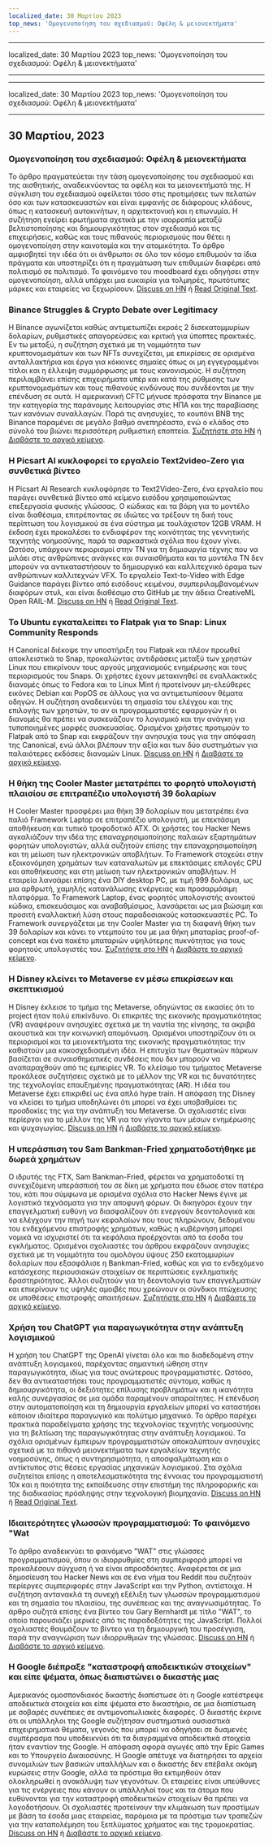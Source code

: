 ```yaml
---
localized_date: 30 Μαρτίου 2023
top_news: 'Ομογενοποίηση του σχεδιασμού: Οφέλη & μειονεκτήματα'
---
```


---

localized_date: 30 Μαρτίου 2023
top_news: 'Ομογενοποίηση του σχεδιασμού: Οφέλη & μειονεκτήματα'

---

---

localized_date: 30 Μαρτίου 2023
top_news: 'Ομογενοποίηση του σχεδιασμού: Οφέλη & μειονεκτήματα'

---



<CallToAction />

<Steps>

## 30 Μαρτίου, 2023

### Ομογενοποίηση του σχεδιασμού: Οφέλη & μειονεκτήματα

Το άρθρο πραγματεύεται την τάση ομογενοποίησης του σχεδιασμού και της αισθητικής, αναδεικνύοντας τα οφέλη και τα μειονεκτήματά της. Η σύγκλιση του σχεδιασμού οφείλεται τόσο στις προτιμήσεις των πελατών όσο και των κατασκευαστών και είναι εμφανής σε διάφορους κλάδους, όπως η κατασκευή αυτοκινήτων, η αρχιτεκτονική και η επωνυμία. Η συζήτηση εγείρει ερωτήματα σχετικά με την ισορροπία μεταξύ βελτιστοποίησης και δημιουργικότητας στον σχεδιασμό και τις επιχειρήσεις, καθώς και τους πιθανούς περιορισμούς που θέτει η ομογενοποίηση στην καινοτομία και την ατομικότητα. Το άρθρο αμφισβητεί την ιδέα ότι οι άνθρωποι σε όλο τον κόσμο επιθυμούν τα ίδια πράγματα και υποστηρίζει ότι η πραγμάτωση των επιθυμιών διαφέρει από πολιτισμό σε πολιτισμό. Το φαινόμενο του moodboard έχει οδηγήσει στην ομογενοποίηση, αλλά υπάρχει μια ευκαιρία για τολμηρές, πρωτότυπες μάρκες και εταιρείες να ξεχωρίσουν.
[Discuss on HN](http://news.ycombinator.com/item?id=35355703) ή [Read Original Text](https://www.alexmurrell.co.uk/articles/the-age-of-average).

### Binance Struggles & Crypto Debate over Legitimacy

Η Binance αγωνίζεται καθώς αντιμετωπίζει εκροές 2 δισεκατομμυρίων δολαρίων, ρυθμιστικές απαγορεύσεις και κριτική για ύποπτες πρακτικές. Εν τω μεταξύ, η συζήτηση σχετικά με τη νομιμότητα των κρυπτονομισμάτων και των NFTs συνεχίζεται, με επικρίσεις σε ορισμένα ανταλλακτήρια και έργα για κόκκινες σημαίες όπως οι μη εγγεγραμμένοι τίτλοι και η έλλειψη συμμόρφωσης με τους κανονισμούς. Η συζήτηση περιλαμβάνει επίσης επιχειρήματα υπέρ και κατά της ρύθμισης των κρυπτονομισμάτων και τους πιθανούς κινδύνους που συνδέονται με την επένδυση σε αυτά. Η αμερικανική CFTC μήνυσε πρόσφατα την Binance με την κατηγορία της παράνομης λειτουργίας στις ΗΠΑ και της παραβίασης των κανόνων συναλλαγών. Παρά τις ανησυχίες, το κουπόνι BNB της Binance παραμένει σε μεγάλο βαθμό ανεπηρέαστο, ενώ ο κλάδος στο σύνολό του βιώνει περισσότερη ρυθμιστική εποπτεία.
[Συζητήστε στο HN](http://news.ycombinator.com/item?id=35351805) ή [Διαβάστε το αρχικό κείμενο](https://www.wsj.com/articles/binance-sees-2-billion-in-outflows-as-troubles-compound-9a136e21).

### Η Picsart AI κυκλοφορεί το εργαλείο Text2video-Zero για συνθετικά βίντεο

Η Picsart AI Research κυκλοφόρησε το Text2Video-Zero, ένα εργαλείο που παράγει συνθετικά βίντεο από κείμενο εισόδου χρησιμοποιώντας επεξεργασία φυσικής γλώσσας. Ο κώδικας και τα βάρη για το μοντέλο είναι διαθέσιμα, επιτρέποντας σε ιδιώτες να τρέξουν τη δική τους περίπτωση του λογισμικού σε ένα σύστημα με τουλάχιστον 12GB VRAM. Η έκδοση έχει προκαλέσει το ενδιαφέρον της κοινότητας της γεννητικής τεχνητής νοημοσύνης, παρά τα σαρκαστικά σχόλια που έχουν γίνει. Ωστόσο, υπάρχουν περιορισμοί στην ΤΝ για τη δημιουργία τέχνης που να μιλάει στις ανθρώπινες ανάγκες και συναισθήματα και τα μοντέλα ΤΝ δεν μπορούν να αντικαταστήσουν το δημιουργικό και καλλιτεχνικό όραμα των ανθρώπινων καλλιτεχνών VFX. Το εργαλείο Text-to-Video with Edge Guidance παράγει βίντεο από εισόδους κειμένου, συμπεριλαμβανομένων διαφόρων στυλ, και είναι διαθέσιμο στο GitHub με την άδεια CreativeML Open RAIL-M.
[Discuss on HN](http://news.ycombinator.com/item?id=35352452) ή [Read Original Text](https://github.com/Picsart-AI-Research/Text2Video-Zero).

### Το Ubuntu εγκαταλείπει το Flatpak για το Snap: Linux Community Responds

Η Canonical διέκοψε την υποστήριξη του Flatpak και πλέον προωθεί αποκλειστικά το Snap, προκαλώντας αντιδράσεις μεταξύ των χρηστών Linux που επικρίνουν τους αργούς μηχανισμούς ενημέρωσης και τους περιορισμούς του Snaps. Οι χρήστες έχουν μετακινηθεί σε εναλλακτικές διανομές όπως το Fedora και το Linux Mint ή προτείνουν μη-ελεύθερες εικόνες Debian και PopOS σε άλλους για να αντιμετωπίσουν θέματα οδηγών. Η συζήτηση αναδεικνύει τη σημασία του ελέγχου και της επιλογής των χρηστών, το αν οι προγραμματιστές εφαρμογών ή οι διανομές θα πρέπει να συσκευάζουν το λογισμικό και την ανάγκη για τυποποιημένες μορφές συσκευασίας. Ορισμένοι χρήστες προτιμούν το Flatpak από το Snap και εκφράζουν την ανησυχία τους για την απόφαση της Canonical, ενώ άλλοι βλέπουν την αξία και των δύο συστημάτων για παλαιότερες εκδόσεις διανομών Linux.
[Discuss on HN](http://news.ycombinator.com/item?id=35354729) ή [Διαβάστε το αρχικό κείμενο](https://lwn.net/SubscriberLink/927262/6adb2350e2b0d2ce/).

### Η θήκη της Cooler Master μετατρέπει το φορητό υπολογιστή πλαισίου σε επιτραπέζιο υπολογιστή 39 δολαρίων

Η Cooler Master προσφέρει μια θήκη 39 δολαρίων που μετατρέπει ένα παλιό Framework Laptop σε επιτραπέζιο υπολογιστή, με επεκτάσιμη αποθήκευση και τυπικό τροφοδοτικό ATX. Οι χρήστες του Hacker News αγκαλιάζουν την ιδέα της επαναχρησιμοποίησης παλαιών εξαρτημάτων φορητών υπολογιστών, αλλά συζητούν επίσης την επαναχρησιμοποίηση και τη μείωση των ηλεκτρονικών αποβλήτων. Το Framework στοχεύει στην εξοικονόμηση χρημάτων των καταναλωτών με επεκτάσιμες επιλογές CPU και αποθήκευσης και στη μείωση των ηλεκτρονικών αποβλήτων. Η εταιρεία λανσάρει επίσης ένα DIY desktop PC, με τιμή 999 δολάρια, ως μια αρθρωτή, χαμηλής κατανάλωσης ενέργειας και προσαρμόσιμη πλατφόρμα. Το Framework Laptop, ένας φορητός υπολογιστής ανοικτού κώδικα, επισκευάσιμος και αναβαθμίσιμος, λανσάρεται ως μια βιώσιμη και προσιτή εναλλακτική λύση στους παραδοσιακούς κατασκευαστές PC. Το Framework συνεργάζεται με την Cooler Master για τη διαφανή θήκη των 39 δολαρίων και κάνει το ντεμπούτο του με μια θήκη μπαταρίας proof-of-concept και ένα πακέτο μπαταριών υψηλότερης πυκνότητας για τους φορητούς υπολογιστές του.
[Συζητήστε στο HN](http://news.ycombinator.com/item?id=35350288) ή [Διαβάστε το αρχικό κείμενο](https://www.theverge.com/2023/3/23/23652939/framework-cooler-master-sff-pc-case).

### Η Disney κλείνει το Metaverse εν μέσω επικρίσεων και σκεπτικισμού

Η Disney έκλεισε το τμήμα της Metaverse, οδηγώντας σε εικασίες ότι το project ήταν πολύ επικίνδυνο. Οι επικριτές της εικονικής πραγματικότητας (VR) αναφέρουν ανησυχίες σχετικά με τη ναυτία της κίνησης, τα ακριβά ακουστικά και την κοινωνική απομόνωση. Ορισμένοι υποστηρίζουν ότι οι περιορισμοί και τα μειονεκτήματα της εικονικής πραγματικότητας την καθιστούν μια κακοσχεδιασμένη ιδέα. Η επιτυχία των θεματικών πάρκων βασίζεται σε συναισθηματικές συνδέσεις που δεν μπορούν να αναπαραχθούν από τις εμπειρίες VR. Το κλείσιμο του τμήματος Metaverse προκάλεσε συζητήσεις σχετικά με το μέλλον της VR και τις δυνατότητες της τεχνολογίας επαυξημένης πραγματικότητας (AR). Η ιδέα του Metaverse έχει επικριθεί ως ένα απλό hype train. Η απόφαση της Disney να κλείσει το τμήμα υποδηλώνει ότι μπορεί να έχει υποβαθμίσει τις προσδοκίες της για την ανάπτυξη του Metaverse. Οι σχολιαστές είναι περίεργοι για το μέλλον της VR για τον γίγαντα των μέσων ενημέρωσης και ψυχαγωγίας.
[Discuss on HN](http://news.ycombinator.com/item?id=35350952) ή [Διαβάστε το αρχικό κείμενο](https://www.wsj.com/articles/disney-eliminates-its-metaverse-division-as-part-of-companys-layoffs-plan-94b03650).

### Η υπεράσπιση του Sam Bankman-Fried χρηματοδοτήθηκε με δωρεά χρημάτων

Ο ιδρυτής της FTX, Sam Bankman-Fried, φέρεται να χρηματοδοτεί τη συνεχιζόμενη υπεράσπισή του σε δίκη με χρήματα που έδωσε στον πατέρα του, κάτι που σύμφωνα με ορισμένα σχόλια στο Hacker News έγινε με λογιστικά τεχνάσματα για την αποφυγή φόρων. Οι δικηγόροι έχουν την επαγγελματική ευθύνη να διασφαλίζουν ότι ενεργούν δεοντολογικά και να ελέγχουν την πηγή των κεφαλαίων που τους πληρώνουν, δεδομένου του ενδεχόμενου επιστροφής χρημάτων, καθώς η κυβέρνηση μπορεί νομικά να ισχυριστεί ότι τα κεφάλαια προέρχονται από τα έσοδα του εγκλήματος. Ορισμένοι σχολιαστές του άρθρου εκφράζουν ανησυχίες σχετικά με τη νομιμότητα του ομολόγου ύψους 250 εκατομμυρίων δολαρίων που εξασφάλισε η Bankman-Fried, καθώς και για το ενδεχόμενο κατάσχεσης περιουσιακών στοιχείων σε περιπτώσεις εγκληματικής δραστηριότητας. Άλλοι συζητούν για τη δεοντολογία των επαγγελματιών και επικρίνουν τις υψηλές αμοιβές που χρεώνουν οι σύνδικοι πτώχευσης σε υποθέσεις επιστροφής απαιτήσεων.
[Συζητήστε στο HN](http://news.ycombinator.com/item?id=35358698) ή [Διαβάστε το αρχικό κείμενο](https://www.forbes.com/sites/sarahemerson/2023/03/29/sam-bankman-fried-legal-fees-funded-by-alameda-money-gifted-to-father-joe-bankman/).

### Χρήση του ChatGPT για παραγωγικότητα στην ανάπτυξη λογισμικού

Η χρήση του ChatGPT της OpenAI γίνεται όλο και πιο διαδεδομένη στην ανάπτυξη λογισμικού, παρέχοντας σημαντική ώθηση στην παραγωγικότητα, ιδίως για τους ανώτερους προγραμματιστές. Ωστόσο, δεν θα αντικαταστήσει τους προγραμματιστές σύντομα, καθώς η δημιουργικότητα, οι δεξιότητες επίλυσης προβλημάτων και η ικανότητα καλής συνεργασίας σε μια ομάδα παραμένουν απαραίτητες. Η επένδυση στην αυτοματοποίηση και τη δημιουργία εργαλείων μπορεί να καταστήσει κάποιον ιδιαίτερα παραγωγικό και πολύτιμο μηχανικό. Το άρθρο παρέχει πρακτικά παραδείγματα χρήσης της τεχνολογίας τεχνητής νοημοσύνης για τη βελτίωση της παραγωγικότητας στην ανάπτυξη λογισμικού. Τα σχόλια ορισμένων έμπειρων προγραμματιστών αποκαλύπτουν ανησυχίες σχετικά με τα πιθανά μειονεκτήματα των εργαλείων τεχνητής νοημοσύνης, όπως η συντηρησιμότητα, η αποσφαλμάτωση και ο αντίκτυπος στις θέσεις εργασίας μηχανικών λογισμικού. Στα σχόλια συζητείται επίσης η αποτελεσματικότητα της έννοιας του προγραμματιστή 10x και η ποιότητα της εκπαίδευσης στην επιστήμη της πληροφορικής και της διαδικασίας πρόσληψης στην τεχνολογική βιομηχανία.
[Discuss on HN](http://news.ycombinator.com/item?id=35356054) ή [Read Original Text](https://kadekillary.work/posts/1000x-eng/).

### Ιδιαιτερότητες γλωσσών προγραμματισμού: Το φαινόμενο "Wat

Το άρθρο αναδεικνύει το φαινόμενο "WAT" στις γλώσσες προγραμματισμού, όπου οι ιδιορρυθμίες στη συμπεριφορά μπορεί να προκαλέσουν σύγχυση ή να είναι απροσδόκητες. Αναφέρεται σε μια δημοσίευση του Hacker News και σε ένα νήμα του Reddit που συζητούν περίεργες συμπεριφορές στην JavaScript και την Python, αντίστοιχα. Η συζήτηση αντανακλά τη συνεχή εξέλιξη των γλωσσών προγραμματισμού και τη σημασία του πλαισίου, της συνέπειας και της αναγνωσιμότητας. Το άρθρο συζητά επίσης ένα βίντεο του Gary Bernhardt με τίτλο "WAT", το οποίο παρουσιάζει μερικές από τις παραδοξότητες της JavaScript. Πολλοί σχολιαστές θαυμάζουν το βίντεο για τη δημιουργική του προσέγγιση, παρά την αναγνώριση των ιδιορρυθμιών της γλώσσας.
[Discuss on HN](http://news.ycombinator.com/item?id=35363044) ή [Διαβάστε το αρχικό κείμενο](https://www.destroyallsoftware.com/talks/wat).

### Η Google διέπραξε "καταστροφή αποδεικτικών στοιχείων" και είπε ψέματα, όπως διαπιστώνει ο δικαστής μας

Αμερικανός ομοσπονδιακός δικαστής διαπίστωσε ότι η Google κατέστρεψε αποδεικτικά στοιχεία και είπε ψέματα στο δικαστήριο, σε μια διαπίστωση με σοβαρές συνέπειες σε αντιμονοπωλιακές διαφορές. Ο δικαστής έκρινε ότι οι υπάλληλοι της Google συζήτησαν συστηματικά ουσιαστικά επιχειρηματικά θέματα, γεγονός που μπορεί να οδηγήσει σε δυσμενές συμπέρασμα που υποδεικνύει ότι τα διαγραμμένα αποδεικτικά στοιχεία ήταν εναντίον της Google. Η απόφαση αφορά αγωγές από την Epic Games και το Υπουργείο Δικαιοσύνης. Η Google απέτυχε να διατηρήσει τα αρχεία συνομιλιών των βασικών υπαλλήλων και ο δικαστής δεν επέβαλε ακόμη κυρώσεις στην Google, αλλά τα πρόστιμα θα εκτιμηθούν όταν ολοκληρωθεί η ανακάλυψη των γεγονότων. Οι εταιρείες είναι υπεύθυνες για τις ενέργειες που κάνουν οι υπάλληλοί τους και τα άτομα που ευθύνονται για την καταστροφή αποδεικτικών στοιχείων θα πρέπει να λογοδοτήσουν. Οι σχολιαστές προτείνουν την κλιμάκωση των προστίμων με βάση τα έσοδα μιας εταιρείας, παρόμοια με τα πρόστιμα των τραπεζών για την καταπολέμηση του ξεπλύματος χρήματος και της τρομοκρατίας.
[Discuss on HN](http://news.ycombinator.com/item?id=35363095) ή [Διαβάστε το αρχικό κείμενο](https://storage.courtlistener.com/recap/gov.uscourts.cand.373179/gov.uscourts.cand.373179.469.0.pdf).

</Steps>
